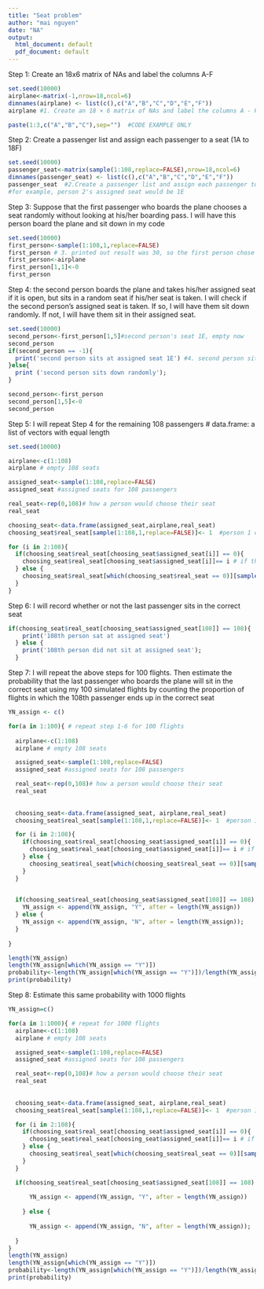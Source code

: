 ```yaml
---
title: "Seat problem"
author: "mai nguyen"
date: "NA"
output:
  html_document: default
  pdf_document: default
---
```

Step 1: Create an 18x6 matrix of NAs and label the columns A-F
```r
set.seed(10000)
airplane<-matrix(-1,nrow=18,ncol=6)
dimnames(airplane) <- list(c(),c("A","B","C","D","E","F"))
airplane #1. Create an 18 × 6 matrix of NAs and label the columns A - F.

paste(1:3,c("A","B","C"),sep="")  #CODE EXAMPLE ONLY
```

Step 2: Create a passenger list and assign each passenger to a seat (1A to 18F)
```r
set.seed(10000)
passenger_seat<-matrix(sample(1:108,replace=FALSE),nrow=18,ncol=6)
dimnames(passenger_seat) <- list(c(),c("A","B","C","D","E","F"))
passenger_seat  #2.Create a passenger list and assign each passenger to a seat (1A to 18F).
#for example, person 2's assigned seat would be 1E
```

Step 3: Suppose that the first passenger who boards the plane chooses a seat randomly without looking at his/her boarding pass. I will have this person board the plane and sit down in my code
```r
set.seed(10000)
first_person<-sample(1:108,1,replace=FALSE)
first_person # 3. printed out result was 30, so the first person chose seat 1A
first_person<-airplane
first_person[1,1]<-0
first_person

```

Step 4: the second person boards the plane and takes his/her assigned seat if it is open, but sits in a random seat if his/her seat is taken. I will check if the second person's assigned seat is taken. If so, I will have them sit down randomly. If not, I will have them sit in their assigned seat.
```r
set.seed(10000)
second_person<-first_person[1,5]#second person's seat 1E, empty now
second_person
if(second_person == -1){
  print('second person sits at assigned seat 1E') #4. second person sits at assigned seat
}else{
  print ('second person sits down randomly');
}

second_person<-first_person
second_person[1,5]<-0
second_person

```

Step 5: I will repeat Step 4 for the remaining 108 passengers
# data.frame: a list of vectors with equal length

```r
set.seed(10000)

airplane<-c(1:108)
airplane # empty 108 seats

assigned_seat<-sample(1:108,replace=FALSE)
assigned_seat #assigned seats for 108 passengers

real_seat<-rep(0,108)# how a person would choose their seat
real_seat

choosing_seat<-data.frame(assigned_seat,airplane,real_seat)
choosing_seat$real_seat[sample(1:108,1,replace=FALSE)]<- 1  #person 1 chose a random seat 

for (i in 2:108){
  if(choosing_seat$real_seat[choosing_seat$assigned_seat[i]] == 0){
    choosing_seat$real_seat[choosing_seat$assigned_seat[i]]== i # if the person's assigned seat is open, the person would sit there
  } else {
    choosing_seat$real_seat[which(choosing_seat$real_seat == 0)][sample(1:length(choosing_seat$real_seat[which(choosing_seat$real_seat == 0)]), 1)] == i; # or else, the person would randomly choose a seat among other empty seats
  }
}
```

Step 6: I will record whether or not the last passenger sits in the correct seat
```r
if(choosing_seat$real_seat[choosing_seat$assigned_seat[108]] == 108){
    print('108th person sat at assigned seat') 
  } else {
    print('108th person did not sit at assigned seat');
  }
```
Step 7: I will repeat the above steps for 100 flights. Then estimate the probability that the last passenger who boards the plane will sit in the correct seat using my 100 simulated flights by counting the proportion of flights in which the 108th passenger ends up in the correct seat


```r
YN_assign <- c()

for(a in 1:100){ # repeat step 1-6 for 100 flights
  
  airplane<-c(1:108)
  airplane # empty 108 seats

  assigned_seat<-sample(1:108,replace=FALSE)
  assigned_seat #assigned seats for 108 passengers

  real_seat<-rep(0,108)# how a person would choose their seat
  real_seat
  
  
  choosing_seat<-data.frame(assigned_seat, airplane,real_seat)
  choosing_seat$real_seat[sample(1:108,1,replace=FALSE)]<- 1  #person 1 chose a random seat 

  for (i in 2:108){
    if(choosing_seat$real_seat[choosing_seat$assigned_seat[i]] == 0){
      choosing_seat$real_seat[choosing_seat$assigned_seat[i]]== i # if the person's assigned seat is open, the person would sit there
    } else {
      choosing_seat$real_seat[which(choosing_seat$real_seat == 0)][sample(1:length(choosing_seat$real_seat[which(choosing_seat$real_seat == 0)]), 1)] == i; # or else, the person would randomly choose a seat among other empty seats
    }
  }  

  
  if(choosing_seat$real_seat[choosing_seat$assigned_seat[108]] == 108) {
    YN_assign <- append(YN_assign, "Y", after = length(YN_assign)) 
  } else {
    YN_assign <- append(YN_assign, "N", after = length(YN_assign)); 
  }
  
}

length(YN_assign)
length(YN_assign[which(YN_assign == "Y")])
probability<-length(YN_assign[which(YN_assign == "Y")])/length(YN_assign)
print(probability)
```



Step 8: Estimate this same probability with 1000 flights




```r
YN_assign=c()

for(a in 1:1000){ # repeat for 1000 flights
  airplane<-c(1:108)
  airplane # empty 108 seats

  assigned_seat<-sample(1:108,replace=FALSE)
  assigned_seat #assigned seats for 108 passengers

  real_seat<-rep(0,108)# how a person would choose their seat
  real_seat
  
  
  choosing_seat<-data.frame(assigned_seat, airplane,real_seat)
  choosing_seat$real_seat[sample(1:108,1,replace=FALSE)]<- 1  #person 1 chose a random seat 

  for (i in 2:108){
    if(choosing_seat$real_seat[choosing_seat$assigned_seat[i]] == 0){
      choosing_seat$real_seat[choosing_seat$assigned_seat[i]]== i # if the person's assigned seat is open, the person would sit there
    } else {
      choosing_seat$real_seat[which(choosing_seat$real_seat == 0)][sample(1:length(choosing_seat$real_seat[which(choosing_seat$real_seat == 0)]), 1)] == i; # or else, the person would randomly choose a seat among other empty seats
    }
  }  

  if(choosing_seat$real_seat[choosing_seat$assigned_seat[108]] == 108) {
      
      YN_assign <- append(YN_assign, "Y", after = length(YN_assign)) 
      
    } else {
      
      YN_assign <- append(YN_assign, "N", after = length(YN_assign)); 
      
  }
}
length(YN_assign)
length(YN_assign[which(YN_assign == "Y")])
probability<-length(YN_assign[which(YN_assign == "Y")])/length(YN_assign)
print(probability)


```

